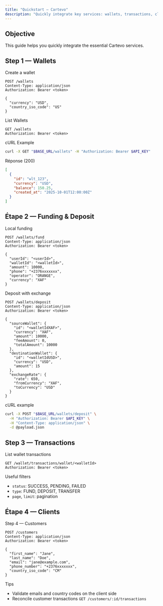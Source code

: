 ```yaml
---
title: "Quickstart — Cartevo"
description: "Quickly integrate key services: wallets, transactions, clients."
---
```


## Objective

This guide helps you quickly integrate the essential Cartevo services.

## Step 1 — Wallets

Create a wallet

```http
POST /wallets
Content-Type: application/json
Authorization: Bearer <token>

{
  "currency": "USD",
  "country_iso_code": "US"
}

```

List Wallets

```http
GET /wallets
Authorization: Bearer <token>
```

cURL Example

```bash
curl -X GET "$BASE_URL/wallets" -H "Authorization: Bearer $API_KEY"
```

Réponse (200)

```json
[
  {
    "id": "wlt_123",
    "currency": "USD",
    "balance": 150.25,
    "created_at": "2025-10-01T12:00:00Z"
  }
]
```

## Étape 2 — Funding & Deposit

Local funding

```http
POST /wallets/fund
Content-Type: application/json
Authorization: Bearer <token>

{
  "userId": "<userId>",
  "walletId": "<walletId>",
  "amount": 10000,
  "phone": "+2376xxxxxxx",
  "operator": "ORANGE",
  "currency": "XAF"
}
```

Deposit with exchange

```http
POST /wallets/deposit
Content-Type: application/json
Authorization: Bearer <token>

{
  "sourceWallet": {
    "id": "<walletIdXAF>",
    "currency": "XAF",
    "amount": 10000,
    "feeAmount": 0,
    "totalAmount": 10000
  },
  "destinationWallet": {
    "id": "<walletIdUSD>",
    "currency": "USD",
    "amount": 15
  },
  "exchangeRate": {
    "rate": 650,
    "fromCurrency": "XAF",
    "toCurrency": "USD"
  }
}
```

cURL example

```bash
curl -X POST "$BASE_URL/wallets/deposit" \
  -H "Authorization: Bearer $API_KEY" \
  -H "Content-Type: application/json" \
  -d @payload.json
```

## Step 3 — Transactions

List wallet transactions

```http
GET /wallet/transactions/wallet/<walletId>
Authorization: Bearer <token>
```

Useful filters

- `status`: SUCCESS, PENDING, FAILED
- `type`: FUND, DEPOSIT, TRANSFER
- `page`, `limit`: pagination

## Étape 4 — Clients

Step 4 — Customers

```http
POST /customers
Content-Type: application/json
Authorization: Bearer <token>

{
  "first_name": "Jane",
  "last_name": "Doe",
  "email": "jane@example.com",
  "phone_number": "+2376xxxxxxx",
  "country_iso_code": "CM"
}
```

Tips

- Validate emails and country codes on the client side
- Reconcile customer transactions `GET /customers/:id/transactions`
